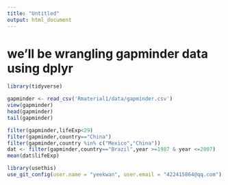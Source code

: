 ```yaml
---
title: "Untitled"
output: html_document
---
```

# we’ll be wrangling gapminder data using dplyr

```r
library(tidyverse)
```

```r
gapminder <- read_csv('Rmaterial1/data/gapminder.csv')
view(gapminder)
head(gapminder)
tail(gapminder)
```

```r
filter(gapminder,lifeExp<29)
filter(gapminder,country=="China")
filter(gapminder,country %in% c("Mexico","China"))
dat <- filter(gapminder,country=="Brazil",year >=1987 & year <=2007)
mean(dat$lifeExp)
```
```r
library(usethis)
use_git_config(user.name = "yeekwan", user.email = "422415864@qq.com")
```

